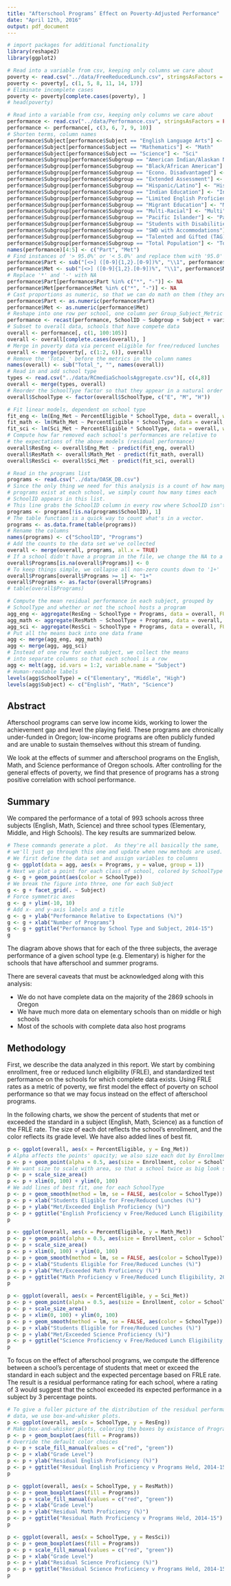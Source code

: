 ```yaml
---
title: "Afterschool Programs’ Effect on Poverty-Adjusted Performance"
date: "April 12th, 2016"
output: pdf_document
---
```


```r
# import packages for additional functionality
library(reshape2)
library(ggplot2)
```

```r
# Read into a variable from csv, keeping only columns we care about
poverty <- read.csv("../data/FreeReducedLunch.csv", stringsAsFactors = FALSE)
poverty <- poverty[, c(1, 5, 8, 11, 14, 17)]
# Eliminate incomplete cases
poverty <- poverty[complete.cases(poverty), ]
# head(poverty)
```

```r
# Read into a variable from csv, keeping only columns we care about
performance <- read.csv("../data/Performance.csv", stringsAsFactors = FALSE)
performance <- performance[, c(3, 6, 7, 9, 10)]
# Shorten terms, column names
performance$Subject[performance$Subject == "English Language Arts"] <- "Eng"
performance$Subject[performance$Subject == "Mathematics"] <- "Math"
performance$Subject[performance$Subject == "Science"] <- "Sci"
performance$Subgroup[performance$Subgroup == "American Indian/Alaskan Native"] <- "NaAmer"
performance$Subgroup[performance$Subgroup == "Black/African American"] <- "Black"
performance$Subgroup[performance$Subgroup == "Econo. Disadvantaged"] <- "EcoDis"
performance$Subgroup[performance$Subgroup == "Extended Assessment"] <- "ExAsmt"
performance$Subgroup[performance$Subgroup == "Hispanic/Latino"] <- "HisLat"
performance$Subgroup[performance$Subgroup == "Indian Education"] <- "IndEd"
performance$Subgroup[performance$Subgroup == "Limited English Proficient (LEP)"] <- "LimEng"
performance$Subgroup[performance$Subgroup == "Migrant Education"] <- "MigEdu"
performance$Subgroup[performance$Subgroup == "Multi-Racial"] <- "Multi"
performance$Subgroup[performance$Subgroup == "Pacific Islander"] <- "PacIsl"
performance$Subgroup[performance$Subgroup == "Students with Disabilities (SWD)"] <- "SWD" 
performance$Subgroup[performance$Subgroup == "SWD with Accommodations"] <- "SWDAcc" 
performance$Subgroup[performance$Subgroup == "Talented and Gifted (TAG)"] <- "TAG"
performance$Subgroup[performance$Subgroup == "Total Population"] <- "Total"
names(performance)[4:5] <- c("Part", "Met")
# Find instances of '> 95.0%' or '< 5.0%' and replace them with '95.0' and '5.0'
performance$Part <- sub("[<>] ([0-9]{1,2}.[0-9])%", "\\1", performance$Part)
performance$Met <- sub("[<>] ([0-9]{1,2}.[0-9])%", "\\1", performance$Met)
# Replace '*' and '-' with NA
performance$Part[performance$Part %in% c("*", "-")] <- NA
performance$Met[performance$Met %in% c("*", "-")] <- NA
# Cast proportions as numeric, so that we can do math on them (they are read in as strings)
performance$Part <- as.numeric(performance$Part)
performance$Met <- as.numeric(performance$Met)
# Reshape into one row per school, one column per Group_Subject_Metric combo (reshape2)
performance <- recast(performance, SchoolID ~ Subgroup + Subject + variable, id.var = 1:3)
# Subset to overall data, schools that have compete data
overall <- performance[, c(1, 100:105)]
overall <- overall[complete.cases(overall), ]
# Merge in poverty data via percent eligible for free/reduced lunches
overall <- merge(poverty[, c(1:2, 6)], overall)
# Remove the 'Total_' before the metrics in the column names
names(overall) <- sub("Total_", "", names(overall))
# Read in and add school type
types <- read.csv("../data/RCmediaSchoolsAggregate.csv")[, c(4,8)]
overall <- merge(types, overall)
# Reorder the SchoolType factor so that they appear in a natural order
overall$SchoolType <- factor(overall$SchoolType, c("E", "M", "H"))
```

```r
# Fit linear models, dependent on school type
fit_eng <- lm(Eng_Met ~ PercentEligible * SchoolType, data = overall, weights = Enrollment)
fit_math <- lm(Math_Met ~ PercentEligible * SchoolType, data = overall, weights = Enrollment)
fit_sci <- lm(Sci_Met ~ PercentEligible * SchoolType, data = overall, weights = Enrollment)
# Compute how far removed each school's performances are relative to
# the expectations of the above models (residual performance)
overall$ResEng <- overall$Eng_Met - predict(fit_eng, overall)
overall$ResMath <- overall$Math_Met - predict(fit_math, overall)
overall$ResSci <- overall$Sci_Met - predict(fit_sci, overall)
```

```r
# Read in the programs list
programs <- read.csv("../data/OASK_DB.csv")
# Since the only thing we need for this analysis is a count of how many
# programs exist at each school, we simply count how many times each
# SchoolID appears in this list.
# This line grabs the SchoolID column in every row where SchoolID isn't NA.
programs <- programs[!is.na(programs$SchoolID), 1]
# The table function is a quick way to count what's in a vector.
programs <- as.data.frame(table(programs))
# Rename the columns
names(programs) <- c("SchoolID", "Programs")
# Add the counts to the data set we've collected
overall <- merge(overall, programs, all.x = TRUE)
# If a school didn't have a program in the file, we change the NA to a 0
overall$Programs[is.na(overall$Programs)] <- 0
# To keep things simple, we collapse all non-zero counts down to '1+'
overall$Programs[overall$Programs >= 1] <- "1+"
overall$Programs <- as.factor(overall$Programs)
# table(overall$Programs)
```

```r
# Compute the mean residual performance in each subject, grouped by
# SchoolType and whether or not the school hosts a program
agg_eng <- aggregate(ResEng ~ SchoolType + Programs, data = overall, FUN = mean)
agg_math <- aggregate(ResMath ~ SchoolType + Programs, data = overall, FUN = mean)
agg_sci <- aggregate(ResSci ~ SchoolType + Programs, data = overall, FUN = mean)
# Put all the means back into one data frame
agg <- merge(agg_eng, agg_math)
agg <- merge(agg, agg_sci)
# Instead of one row for each subject, we collect the means
# into separate columns so that each school is a row
agg <- melt(agg, id.vars = 1:2, variable.name = "Subject")
# Human-readable labels
levels(agg$SchoolType) = c("Elementary", "Middle", "High")
levels(agg$Subject) <- c("English", "Math", "Science")
```

## Abstract

Afterschool programs can serve low income kids, working to lower the achievement gap and level the playing field.  These programs are chronically under-funded in Oregon; low-income programs are often publicly funded and are unable to sustain themselves without this stream of funding.

We look at the effects of summer and afterschool programs on the English, Math, and Science performance of Oregon schools.  After controlling for the general effects of poverty, we find that presence of programs has a strong positive correlation with school performance.

## Summary

We compared the performance of a total of 993 schools across three subjects (English, Math, Science) and three school types (Elementary, Middle, and High Schools).  The key results are summarized below.

```r
# These commands generate a plot.  As they're all basically the same,
# we'll just go through this one and update when new methods are used.
# We first define the data set and assign variables to columns
g <- ggplot(data = agg, aes(x = Programs, y = value, group = 1))
# Next we plot a point for each class of school, colored by SchoolType
g <- g + geom_point(aes(color = SchoolType))
# We break the figure into three, one for each Subject
g <- g + facet_grid(. ~ Subject)
# Force symmetric axes
g <- g + ylim(-10, 10)
# Add x- and y-axis labels and a title
g <- g + ylab("Performance Relative to Expectations (%)")
g <- g + xlab("Number of Programs")
g <- g + ggtitle("Performance by School Type and Subject, 2014-15")
g
```

The diagram above shows that for each of the three subjects, the average performance of a given school type (e.g. Elementary) is higher for the schools that have afterschool and summer programs.

There are several caveats that must be acknowledged along with this analysis:

 * We do not have complete data on the majority of the 2869 schools in Oregon
 * We have much more data on elementary schools than on middle or high schools
 * Most of the schools with complete data also host programs

## Methodology

First, we describe the data analyzed in this report.  We start by combining enrollment, free or reduced lunch eligibility (FRLE), and standardized test performance on the schools for which complete data exists.  Using FRLE rates as a metric of poverty, we first model the effect of poverty on school performance so that we may focus instead on the effect of afterschool programs.

In the following charts, we show the percent of students that met or exceeded the standard in a subject (English, Math, Science) as a function of the FRLE rate.  The size of each dot reflects the school's enrollment, and the color reflects its grade level.  We have also added lines of best fit.

```r
p <- ggplot(overall, aes(x = PercentEligible, y = Eng_Met))
# Alpha affects the points' opacity; we also size each dot by Enrollment
p <- p + geom_point(alpha = 0.5, aes(size = Enrollment, color = SchoolType))
# We want size to scale with area, so that a school twice as big look so
p <- p + scale_size_area()
p <- p + xlim(0, 100) + ylim(0, 100)
# We add lines of best fit, one for each SchoolType
p <- p + geom_smooth(method = lm, se = FALSE, aes(color = SchoolType))
p <- p + xlab("Students Eligible for Free/Reduced Lunches (%)")
p <- p + ylab("Met/Exceeded English Proficiency (%)")
p <- p + ggtitle("English Proficiency v Free/Reduced Lunch Eligibility, 2014-15")
p
```

```r
p <- ggplot(overall, aes(x = PercentEligible, y = Math_Met))
p <- p + geom_point(alpha = 0.5, aes(size = Enrollment, color = SchoolType))
p <- p + scale_size_area()
p <- p + xlim(0, 100) + ylim(0, 100)
p <- p + geom_smooth(method = lm, se = FALSE, aes(color = SchoolType))
p <- p + xlab("Students Eligible for Free/Reduced Lunches (%)")
p <- p + ylab("Met/Exceeded Math Proficiency (%)")
p <- p + ggtitle("Math Proficiency v Free/Reduced Lunch Eligibility, 2014-15")
p
```

```r
p <- ggplot(overall, aes(x = PercentEligible, y = Sci_Met))
p <- p + geom_point(alpha = 0.5, aes(size = Enrollment, color = SchoolType))
p <- p + scale_size_area()
p <- p + xlim(0, 100) + ylim(0, 100)
p <- p + geom_smooth(method = lm, se = FALSE, aes(color = SchoolType))
p <- p + xlab("Students Eligible for Free/Reduced Lunches (%)")
p <- p + ylab("Met/Exceeded Science Proficiency (%)")
p <- p + ggtitle("Science Proficiency v Free/Reduced Lunch Eligibility, 2014-15")
p
```

To focus on the effect of afterschool programs, we compute the difference between a school's percentage of students that meet or exceed the standard in each subject and the expected percentage based on FRLE rate.  The result is a residual performance rating for each school, where a rating of 3 would suggest that the school exceeded its expected performance in a subject by 3 percentage points.

```r
# To give a fuller picture of the distribution of the residual performance 
# data, we use box-and-whisker plots.
p <- ggplot(overall, aes(x = SchoolType, y = ResEng))
# Make box-and-whisker plots, coloring the boxes by existance of Programming
p <- p + geom_boxplot(aes(fill = Programs))
# Override the default color choices
p <- p + scale_fill_manual(values = c("red", "green"))
p <- p + xlab("Grade Level")
p <- p + ylab("Residual English Proficiency (%)")
p <- p + ggtitle("Residual English Proficiency v Programs Held, 2014-15")
p
```

```r
p <- ggplot(overall, aes(x = SchoolType, y = ResMath))
p <- p + geom_boxplot(aes(fill = Programs))
p <- p + scale_fill_manual(values = c("red", "green"))
p <- p + xlab("Grade Level")
p <- p + ylab("Residual Math Proficiency (%)")
p <- p + ggtitle("Residual Math Proficiency v Programs Held, 2014-15")
p
```

```r
p <- ggplot(overall, aes(x = SchoolType, y = ResSci))
p <- p + geom_boxplot(aes(fill = Programs))
p <- p + scale_fill_manual(values = c("red", "green"))
p <- p + xlab("Grade Level")
p <- p + ylab("Residual Science Proficiency (%)")
p <- p + ggtitle("Residual Science Proficiency v Programs Held, 2014-15")
p
```